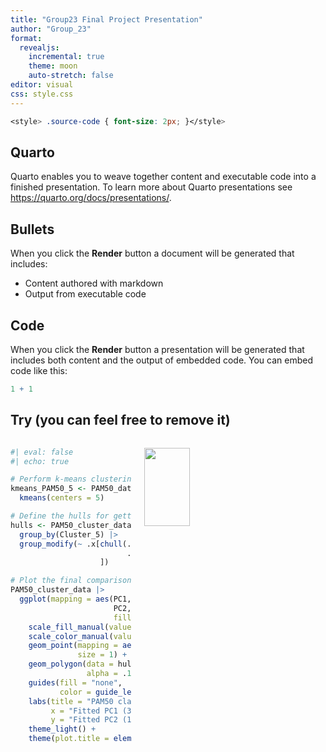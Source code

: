 ```yaml
---
title: "Group23 Final Project Presentation"
author: "Group_23"
format: 
  revealjs: 
    incremental: true   
    theme: moon
    auto-stretch: false
editor: visual
css: style.css
---
```


```css
<style> .source-code { font-size: 2px; }</style>
```

## Quarto

Quarto enables you to weave together content and executable code into a finished presentation. To learn more about Quarto presentations see <https://quarto.org/docs/presentations/>.

## Bullets

When you click the **Render** button a document will be generated that includes:

-   Content authored with markdown
-   Output from executable code

## Code

When you click the **Render** button a presentation will be generated that includes both content and the output of embedded code. You can embed code like this:

```r
1 + 1
```

## Try (you can feel free to remove it)

::: columns
::: {.column width="40%"}
::: {style=".font-size"}
```r
#| eval: false
#| echo: true

# Perform k-means clustering
kmeans_PAM50_5 <- PAM50_data |>
  kmeans(centers = 5)

# Define the hulls for getting the points that define the shapes of each cluster
hulls <- PAM50_cluster_data |>
  group_by(Cluster_5) |>
  group_modify(~ .x[chull(.x$PC1, 
                          .x$PC2), 
                    ])

# Plot the final comparison
PAM50_cluster_data |>
  ggplot(mapping = aes(PC1,
                       PC2,
                       fill = factor(Cluster_5))) +
    scale_fill_manual(values = Cluster_colors) +
    scale_color_manual(values = PAM50_colors) +
    geom_point(mapping = aes(color = PAM50.mRNA),
               size = 1) +
    geom_polygon(data = hulls,
                 alpha = .1) +
    guides(fill = "none",
           color = guide_legend(title = "PAM50 classes")) +
    labs(title = "PAM50 classification compared to the predicted clusters\n(K-means clusters represented as a grey contour)",
         x = "Fitted PC1 (33.46 %)",
         y = "Fitted PC2 (12.61 %)") +
    theme_light() +
    theme(plot.title = element_text(hjust = 0.5))
```
:::
:::

::: {.column width="60%"}
![](../results/Kmeans_PAM50_clusters.png){fig-align="right" width="50%"}
:::
:::

